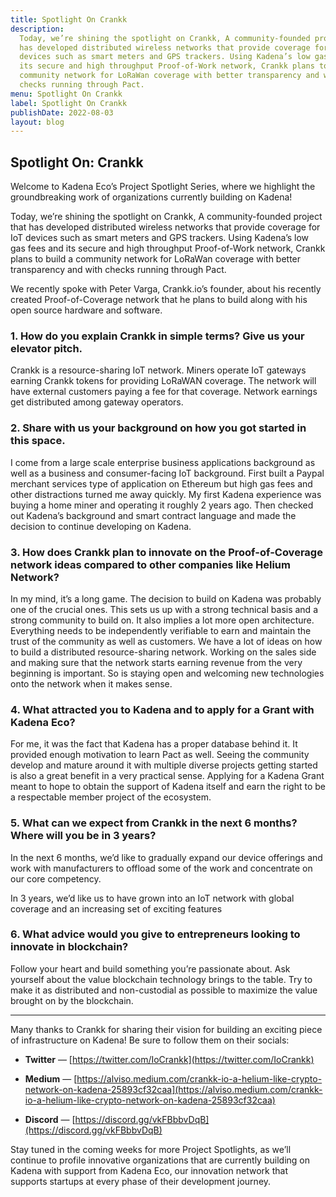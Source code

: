 ```yaml
---
title: Spotlight On Crankk
description:
  Today, we’re shining the spotlight on Crankk, A community-founded project that
  has developed distributed wireless networks that provide coverage for IoT
  devices such as smart meters and GPS trackers. Using Kadena’s low gas fees and
  its secure and high throughput Proof-of-Work network, Crankk plans to build a
  community network for LoRaWan coverage with better transparency and with
  checks running through Pact.
menu: Spotlight On Crankk
label: Spotlight On Crankk
publishDate: 2022-08-03
layout: blog
---
```


## Spotlight On: Crankk

Welcome to Kadena Eco’s Project Spotlight Series, where we highlight the
groundbreaking work of organizations currently building on Kadena!

Today, we’re shining the spotlight on Crankk, A community-founded project that
has developed distributed wireless networks that provide coverage for IoT
devices such as smart meters and GPS trackers. Using Kadena’s low gas fees and
its secure and high throughput Proof-of-Work network, Crankk plans to build a
community network for LoRaWan coverage with better transparency and with checks
running through Pact.

We recently spoke with Peter Varga, Crankk.io’s founder, about his recently
created Proof-of-Coverage network that he plans to build along with his open
source hardware and software.

### 1. How do you explain Crankk in simple terms? Give us your elevator pitch.

Crankk is a resource-sharing IoT network. Miners operate IoT gateways earning
Crankk tokens for providing LoRaWAN coverage. The network will have external
customers paying a fee for that coverage. Network earnings get distributed among
gateway operators.

### 2. Share with us your background on how you got started in this space.

I come from a large scale enterprise business applications background as well as
a business and consumer-facing IoT background. First built a Paypal merchant
services type of application on Ethereum but high gas fees and other
distractions turned me away quickly. My first Kadena experience was buying a
home miner and operating it roughly 2 years ago. Then checked out Kadena’s
background and smart contract language and made the decision to continue
developing on Kadena.

### 3. How does Crankk plan to innovate on the Proof-of-Coverage network ideas compared to other companies like Helium Network?

In my mind, it’s a long game. The decision to build on Kadena was probably one
of the crucial ones. This sets us up with a strong technical basis and a strong
community to build on. It also implies a lot more open architecture. Everything
needs to be independently verifiable to earn and maintain the trust of the
community as well as customers. We have a lot of ideas on how to build a
distributed resource-sharing network. Working on the sales side and making sure
that the network starts earning revenue from the very beginning is important. So
is staying open and welcoming new technologies onto the network when it makes
sense.

### 4. What attracted you to Kadena and to apply for a Grant with Kadena Eco?

For me, it was the fact that Kadena has a proper database behind it. It provided
enough motivation to learn Pact as well. Seeing the community develop and mature
around it with multiple diverse projects getting started is also a great benefit
in a very practical sense. Applying for a Kadena Grant meant to hope to obtain
the support of Kadena itself and earn the right to be a respectable member
project of the ecosystem.

### 5. What can we expect from Crankk in the next 6 months? Where will you be in 3 years?

In the next 6 months, we’d like to gradually expand our device offerings and
work with manufacturers to offload some of the work and concentrate on our core
competency.

In 3 years, we’d like us to have grown into an IoT network with global coverage
and an increasing set of exciting features

### 6. What advice would you give to entrepreneurs looking to innovate in blockchain?

Follow your heart and build something you’re passionate about. Ask yourself
about the value blockchain technology brings to the table. Try to make it as
distributed and non-custodial as possible to maximize the value brought on by
the blockchain.

---

Many thanks to Crankk for sharing their vision for building an exciting piece of
infrastructure on Kadena! Be sure to follow them on their socials:

- **Twitter** — [https://twitter.com/IoCrankk](https://twitter.com/IoCrankk)

- **Medium** —
  [https://alviso.medium.com/crankk-io-a-helium-like-crypto-network-on-kadena-25893cf32caa](https://alviso.medium.com/crankk-io-a-helium-like-crypto-network-on-kadena-25893cf32caa)

- **Discord** — [https://discord.gg/vkFBbbvDqB](https://discord.gg/vkFBbbvDqB)

Stay tuned in the coming weeks for more Project Spotlights, as we’ll continue to
profile innovative organizations that are currently building on Kadena with
support from Kadena Eco, our innovation network that supports startups at every
phase of their development journey.
